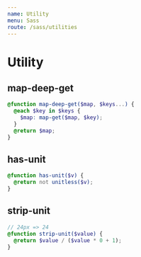 ```yaml
---
name: Utility
menu: Sass
route: /sass/utilities
---
```


# Utility

## map-deep-get

```scss
@function map-deep-get($map, $keys...) {
  @each $key in $keys {
    $map: map-get($map, $key);
  }
  @return $map;
}
```

## has-unit

```scss
@function has-unit($v) {
  @return not unitless($v);
}
```

## strip-unit

```scss
// 24px => 24
@function strip-unit($value) {
  @return $value / ($value * 0 + 1);
}
```


